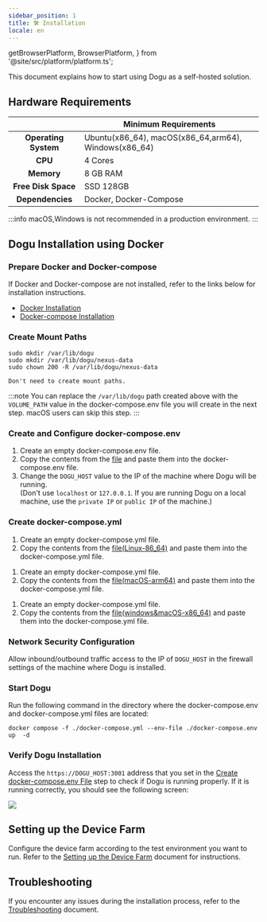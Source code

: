 ```yaml
---
sidebar_position: 1
title: 🛠️ Installation
locale: en
---
```


  getBrowserPlatform,
  BrowserPlatform,
} from '@site/src/platform/platform.ts';



This document explains how to start using Dogu as a self-hosted solution.

## Hardware Requirements

|                          | Minimum Requirements                                 |
| :----------------------: | ---------------------------------------------------- |
| <b>Operating System</b>  | Ubuntu(x86_64), macOS(x86_64,arm64), Windows(x86_64) |
|       <b> CPU </b>       | 4 Cores                                              |
|     <b> Memory </b>      | 8 GB RAM                                             |
| <b> Free Disk Space </b> | SSD 128GB                                            |
|  <b> Dependencies </b>   | Docker, Docker-Compose                               |

:::info
macOS,Windows is not recommended in a production environment.
:::

## Dogu Installation using Docker

### Prepare Docker and Docker-compose

If Docker and Docker-compose are not installed, refer to the links below for installation instructions.

- [Docker Installation](https://docs.docker.com/engine/install/)
- [Docker-compose Installation](https://docs.docker.com/compose/install/)

### Create Mount Paths

<Tabs groupId="os" defaultValue="linux" queryString>

<TabItem value="linux" label="Linux(x86_64)" default>

```
sudo mkdir /var/lib/dogu
sudo mkdir /var/lib/dogu/nexus-data
sudo chown 200 -R /var/lib/dogu/nexus-data
```

</TabItem>

<TabItem value="windows/macOS" label="Windows/macOS">

```
Don't need to create mount paths.
```

</TabItem>
</Tabs>

:::note
You can replace the `/var/lib/dogu` path created above with the `VOLUME_PATH` value in the docker-compose.env file you will create in the next step.
macOS users can skip this step.
:::

### Create and Configure docker-compose.env

1. Create an empty docker-compose.env file.
2. Copy the contents from the [file](https://github.com/dogu-team/dogu/blob/main/docker-compose.env) and paste them into the docker-compose.env file.
3. Change the `DOGU_HOST` value to the IP of the machine where Dogu will be running.  
   (Don't use `localhost` or `127.0.0.1`. If you are running Dogu on a local machine, use the `private IP` or `public IP` of the machine.)

### Create docker-compose.yml

<Tabs groupId="arch" defaultValue="Linux(x86_64)" queryString>

<TabItem value="Linux(x86_64)" label="Linux(x86_64)" default>

1. Create an empty docker-compose.yml file.
2. Copy the contents from the [file(Linux-86_64)](https://github.com/dogu-team/dogu/blob/main/docker-compose.yml) and paste them into the docker-compose.yml file.

</TabItem>

<TabItem value="macOS(arm64)" label="macOS(arm64)">

1. Create an empty docker-compose.yml file.
2. Copy the contents from the [file(macOS-arm64)](https://github.com/dogu-team/dogu/blob/main/docker-compose-macOS-arm64.yml) and paste them into the docker-compose.yml file.

</TabItem>

<TabItem value="windows/macOS(x86_64)" label="windows/macOS(x86_64/arm64)">

1. Create an empty docker-compose.yml file.
2. Copy the contents from the [file(windows&macOS-x86_64)](https://github.com/dogu-team/dogu/blob/main/docker-compose-macOS-windows-x86_64.yml) and paste them into the docker-compose.yml file.

</TabItem>

</Tabs>

### Network Security Configuration

Allow inbound/outbound traffic access to the IP of `DOGU_HOST` in the firewall settings of the machine where Dogu is installed.

### Start Dogu

Run the following command in the directory where the docker-compose.env and docker-compose.yml files are located:

```
docker compose -f ./docker-compose.yml --env-file ./docker-compose.env up  -d
```

### Verify Dogu Installation

Access the `https://DOGU_HOST:3001` address that you set in the [Create docker-compose.env File](/get-started/installation/self-hosted/installation#creating-the-docker-composeenv-file) step to check if Dogu is running properly. If it is running correctly, you should see the following screen:

<img src="/img/get-started/auth-page.png" />

## Setting up the Device Farm

Configure the device farm according to the test environment you want to run. Refer to the [Setting up the Device Farm](/get-started/tutorials/device-farm) document for instructions.

## Troubleshooting

If you encounter any issues during the installation process, refer to the [Troubleshooting](/get-started/installation/self-hosted/trouble-shooting) document.
